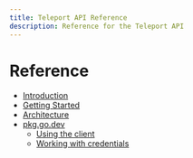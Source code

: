 ```yaml
---
title: Teleport API Reference
description: Reference for the Teleport API
---
```


# Reference

- [Introduction](./api/introduction.mdx)
- [Getting Started](./api/getting-started.mdx)
- [Architecture](./api/architecture.mdx)
- [pkg.go.dev](https://pkg.go.dev/github.com/gravitational/teleport/api/client)
  - [Using the client](https://pkg.go.dev/github.com/gravitational/teleport/api/client#Client)
  - [Working with credentials](https://pkg.go.dev/github.com/gravitational/teleport/api/client#Credentials)


